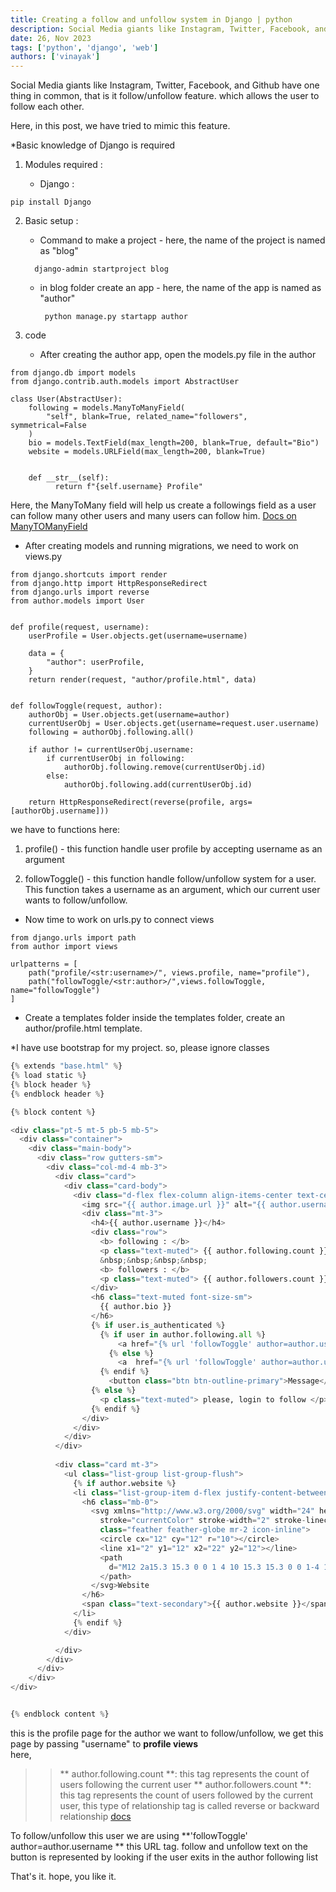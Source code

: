 ```yaml
---
title: Creating a follow and unfollow system in Django | python
description: Social Media giants like Instagram, Twitter, Facebook, and Github have one thing in common, that is it follow/unfollow feature. which allows the user to follow each other.
date: 26, Nov 2023
tags: ['python', 'django', 'web']
authors: ['vinayak']
---
```



Social Media giants like Instagram, Twitter, Facebook, and Github have one thing in common, that is it follow/unfollow feature. which allows the user to follow each other.

Here, in this post, we have tried to mimic this feature.

*Basic knowledge of Django is required


1.  Modules required :

    - Django : 
       
```
pip install Django
``` 
     
2. Basic setup :

    -  Command to make a project - here, the name of the project is named as "blog"

     ```
       django-admin startproject blog 
     ``` 

    - in blog folder create an app - here, the name of the app is  named as  "author"

      ``` 
       python manage.py startapp author
      ``` 

3. code
      - After creating the author app, open the models.py file in the author
 
```
from django.db import models
from django.contrib.auth.models import AbstractUser

class User(AbstractUser):
    following = models.ManyToManyField(
        "self", blank=True, related_name="followers", symmetrical=False
    )
    bio = models.TextField(max_length=200, blank=True, default="Bio")
    website = models.URLField(max_length=200, blank=True)


    def __str__(self):
          return f"{self.username} Profile"

``` 
Here, the ManyToMany field will help us create a followings field as a user can follow many other users and many users can follow him.
 [Docs on ManyTOManyField](https://docs.djangoproject.com/en/3.2/topics/db/examples/many_to_many/)

 

 - After creating models and running migrations, we need to work on views.py 


```
from django.shortcuts import render
from django.http import HttpResponseRedirect
from django.urls import reverse
from author.models import User


def profile(request, username):
    userProfile = User.objects.get(username=username)

    data = {
        "author": userProfile,
    }
    return render(request, "author/profile.html", data)


def followToggle(request, author):
    authorObj = User.objects.get(username=author)
    currentUserObj = User.objects.get(username=request.user.username)
    following = authorObj.following.all()

    if author != currentUserObj.username:
        if currentUserObj in following:
            authorObj.following.remove(currentUserObj.id)
        else:
            authorObj.following.add(currentUserObj.id)

    return HttpResponseRedirect(reverse(profile, args=[authorObj.username]))
``` 

we have to functions here: 

 1.  profile() - this function handle user profile by accepting username as an argument
  
 2.  followToggle() - this function handle follow/unfollow system for a user. This function takes a username as an argument, which our current user wants to follow/unfollow.

- Now time to work on urls.py to connect views


```
from django.urls import path
from author import views

urlpatterns = [
    path("profile/<str:username>/", views.profile, name="profile"),
    path("followToggle/<str:author>/",views.followToggle, name="followToggle")
]
``` 


- Create a templates folder inside the templates folder, create an author/profile.html template.

*I have use bootstrap for my project. so, please ignore classes

```python
{% extends "base.html" %}
{% load static %}
{% block header %}
{% endblock header %}

{% block content %}

<div class="pt-5 mt-5 pb-5 mb-5">
  <div class="container">
    <div class="main-body">
      <div class="row gutters-sm">
        <div class="col-md-4 mb-3">
          <div class="card">
            <div class="card-body">
              <div class="d-flex flex-column align-items-center text-center">
                <img src="{{ author.image.url }}" alt="{{ author.username }}" class="rounded-circle" width="150" />
                <div class="mt-3">
                  <h4>{{ author.username }}</h4>
                  <div class="row">
                    <b> following : </b>
                    <p class="text-muted"> {{ author.following.count }} </p>
                    &nbsp;&nbsp;&nbsp;&nbsp;
                    <b> followers : </b>
                    <p class="text-muted"> {{ author.followers.count }} </p>
                  </div>
                  <h6 class="text-muted font-size-sm">
                    {{ author.bio }}
                  </h6>
                  {% if user.is_authenticated %}
                    {% if user in author.following.all %}
                        <a href="{% url 'followToggle' author=author.username  %}" class="btn btn-primary">Unfollow</a>
                      {% else %}
                        <a  href="{% url 'followToggle' author=author.username  %}" class="btn btn-primary"> Follow </a>
                    {% endif %}
                      <button class="btn btn-outline-primary">Message</button>
                  {% else %}
                    <p class="text-muted"> please, login to follow </p>
                  {% endif %}
                </div>
              </div>
            </div>
          </div>
          
          <div class="card mt-3">
            <ul class="list-group list-group-flush">
              {% if author.website %}
              <li class="list-group-item d-flex justify-content-between align-items-center flex-wrap">
                <h6 class="mb-0">
                  <svg xmlns="http://www.w3.org/2000/svg" width="24" height="24" viewBox="0 0 24 24" fill="none"
                    stroke="currentColor" stroke-width="2" stroke-linecap="round" stroke-linejoin="round"
                    class="feather feather-globe mr-2 icon-inline">
                    <circle cx="12" cy="12" r="10"></circle>
                    <line x1="2" y1="12" x2="22" y2="12"></line>
                    <path
                      d="M12 2a15.3 15.3 0 0 1 4 10 15.3 15.3 0 0 1-4 10 15.3 15.3 0 0 1-4-10 15.3 15.3 0 0 1 4-10z">
                    </path>
                  </svg>Website
                </h6>
                <span class="text-secondary">{{ author.website }}</span>
              </li>
              {% endif %}
            </div>

          </div>
        </div>
      </div>
    </div>
</div>


{% endblock content %}

``` 
 
this is the profile page for the author we want to follow/unfollow, we get this page by passing "username" to **profile views**  
here, 

>> ** author.following.count **: this tag represents the count of users following the current user 
>> ** author.followers.count **: this tag represents the count of users followed by the current user, this type of relationship tag is called reverse or backward relationship [ docs](https://docs.djangoproject.com/en/dev/topics/db/queries/#many-to-many-relationships)
 
To follow/unfollow this user we are using **'followToggle' author=author.username ** this URL tag. follow and unfollow text on the button is represented by looking if the user exits in the author following list

That's it. hope, you like it. 